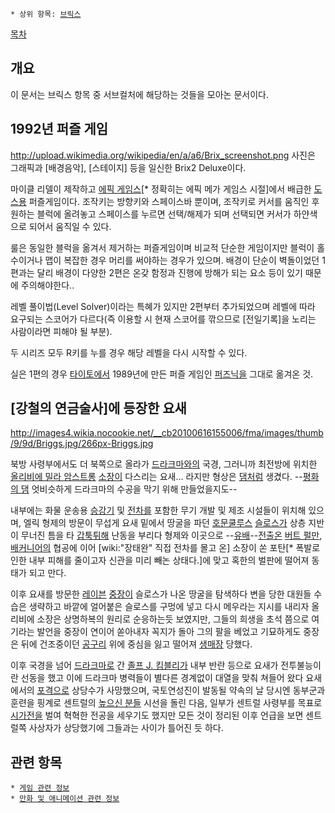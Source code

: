  * 상위 항목: [[브릭스]]

[[목차]]

== 개요 ==
이 문서는 브릭스 항목 중 서브컬처에 해당하는 것들을 모아논 문서이다.

== 1992년 퍼즐 게임 ==
http://upload.wikimedia.org/wikipedia/en/a/a6/Brix_screenshot.png
사진은 그래픽과 [배경음악], [스테이지] 등을 일신한 Brix2 Deluxe이다.

마이클 리델이 제작하고 [[에픽 게임스]][* 정확히는 에픽 메가 게임스 시절]에서 배급한 [[도스]]용 퍼즐게임이다. 조작키는 방향키와 스페이스바 뿐이며, 조작키로 커서를 움직인 후 원하는 블럭에 올려놓고 스페이스를 누르면 선택/해제가 되며 선택되면 커서가 하얀색으로 되어서 움직일 수 있다.

룰은 동일한 블럭을 옮겨서 제거하는 퍼즐게임이며 비교적 단순한 게임이지만 블럭이 홀수이거나 맵이 복잡한 경우 머리를 써야하는 경우가 있으며. 배경이 단순이 벽돌이었던 1편과는 달리 배경이 다양한 2편은 온갖 함정과 진행에 방해가 되는 요소 등이 있기 때문에 주의해야한다..

레벨 풀이법(Level Solver)이라는 특혜가 있지만 2편부터 추가되었으며 레벨에 따라 요구되는 스코어가 다르다(즉 이용할 시 현재 스코어를 깎으므로 [전일기록]을 노리는 사람이라면 피해야 될 부분).

두 시리즈 모두 R키를 누를 경우 해당 레벨을 다시 시작할 수 있다.

실은 1편의 경우 [[타이토]]에서 1989년에 만든 퍼즐 게임인 [[퍼즈닉]]을 그대로 옮겨온 것.

== [강철의 연금술사]에 등장한 요새 ==
http://images4.wikia.nocookie.net/__cb20100616155006/fma/images/thumb/9/9d/Briggs.jpg/266px-Briggs.jpg

북방 사령부에서도 더 북쪽으로 올라가 [[드라크마]]와의 국경, 그러니까 최전방에 위치한 [[올리비에 밀라 암스트롱]] [[소장]]이 다스리는 요새... 라지만 형상은 [[댐]]처럼 생겼다. --[[평화의 댐]] 엇비슷하게 드라크마의 수공을 막기 위해 만들었을지도--

내부에는 화물 운송용 [[승강기]] 및 [[전차]]를 포함한 무기 개발 및 제조 시설들이 위치해 있으며, 엘릭 형제의 방문이 무섭게 요새 밑에서 땅굴을 파던 [[호문쿨루스]] [[슬로스]]가 상층 지반이 무너진 틈을 타 [[갑툭튀]]해 난동을 부리다 형제와 이곳으로 --[[유배]]--[[전출]]온 [[버트 펄만]], [[배커니어]]의 협공에 이어 [wiki:"장태완" 직접 전차를 몰고 온] 소장이 쏜 포탄[* 폭발로 인한 내부 피해를 줄이고자 신관을 미리 빼논 상태다.]에 맞고 혹한의 벌판에 떨어져 동태가 되고 만다.

이후 요새를 방문한 [[레이븐]] [[중장]]이 슬로스가 나온 땅굴을 탐색하다 변을 당한 대원들 수습은 생략하고 바깥에 얼어붙은 슬로스를 구멍에 넣고 다시 메우라는 지시를 내리자 올리비에 소장은 상명하복의 원리로 순응하는듯 보였지만, 그들의 희생을 초석 쯤으로 여기라는 발언을 중장이 연이어 쏟아내자 꼭지가 돌아 그의 팔을 베었고 기묘하게도 중장은 뒤에 건조중이던 [[공구리]] 위에 중심을 잃고 떨어져 [[생매장]] 당했다.

이후 국경을 넘어 [[드라크마]]로 간 [[졸프 J. 킴블리]]가 내부 반란 등으로 요새가 전투불능이란 선동을 했고 이에 드라크마 병력들이 별다른 경계없이 대열을 맞춰 쳐들어 왔다 요새에서의 [[포격]]으로 상당수가 사망했으며, 국토연성진이 발동될 약속의 날 당시엔 동부군과 훈련을 핑계로 센트럴의 [[높으신 분들]] 시선을 돌린 다음, 일부가 센트럴 사령부를 목표로 [[시가전]]을 벌여 혁혁한 전공을 세우기도 했지만 모든 것이 정리된 이후 언급을 보면 센트럴쪽 사상자가 상당했기에 그들과는 사이가 틀어진 듯 하다.

== 관련 항목 ==
 * [[게임 관련 정보]]
 * [[만화 및 애니메이션 관련 정보]]
